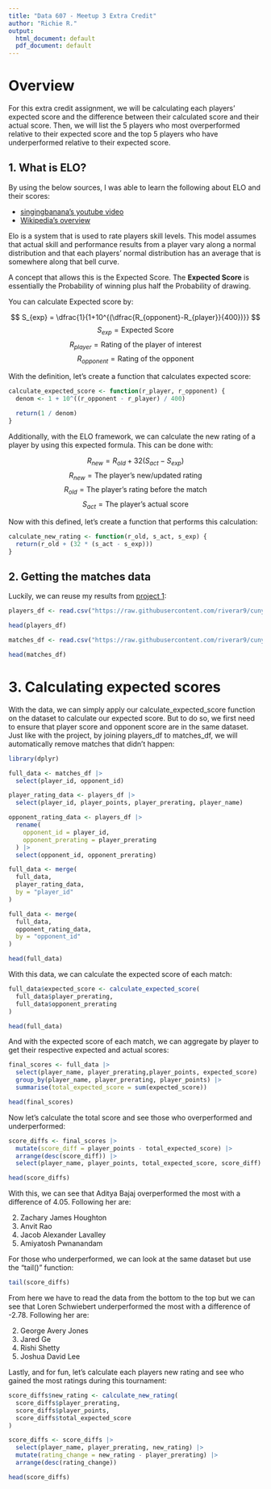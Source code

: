 ```yaml
---
title: "Data 607 - Meetup 3 Extra Credit"
author: "Richie R."
output:
  html_document: default
  pdf_document: default
---
```


# Overview
For this extra credit assignment, we will be calculating each players' expected score and the difference between their calculated score and their actual score. Then, we will list the 5 players who most overperformed relative to their expected score and the top 5 players who have underperformed relative to their expected score.

## 1. What is ELO?

By using the below sources, I was able to learn the following about ELO and their scores:

- [singingbanana's youtube video](https://www.youtube.com/watch?v=AsYfbmp0To0)
- [Wikipedia's overview](https://en.wikipedia.org/wiki/Elo_rating_system)


Elo is a system that is used to rate players skill levels. This model assumes that actual skill and performance results from a player vary along a normal distribution and that each players' normal distribution has an average that is somewhere along that bell curve.

A concept that allows this is the Expected Score. The **Expected Score** is essentially the Probability of winning plus half the Probability of drawing.

You can calculate Expected score by:

$$
S_{exp} = \dfrac{1}{1+10^{(\dfrac{R_{opponent}-R_{player}}{400})}}
$$
$$
S_{exp} = \text{Expected Score}
$$
$$
R_{player} = \text{Rating of the player of interest}
$$
$$
R_{opponent} = \text{Rating of the opponent}
$$

With the definition, let's create a function that calculates expected score:

```r
calculate_expected_score <- function(r_player, r_opponent) {
  denom <- 1 + 10^((r_opponent - r_player) / 400)

  return(1 / denom)
}
```

Additionally, with the ELO framework, we can calculate the new rating of a player by using this expected formula. This can be done with:

$$
R_{new} = R_{old} + 32(S_{act} - S_{exp})
$$
$$
R_{new} = \text{The player's new/updated rating}
$$
$$
R_{old} = \text{The player's rating before the match}
$$
$$
S_{act} = \text{The player's actual score}
$$

Now with this defined, let's create a function that performs this calculation:

```r
calculate_new_rating <- function(r_old, s_act, s_exp) {
  return(r_old + (32 * (s_act - s_exp)))
}
```

## 2. Getting the matches data

Luckily, we can reuse my results from [project 1](https://github.com/riverar9/cuny-msds/tree/main/data607/projects/project-1):

```r
players_df <- read.csv("https://raw.githubusercontent.com/riverar9/cuny-msds/main/data607/projects/project-1/players_data.csv") #nolint

head(players_df)
```

```r
matches_df <- read.csv("https://raw.githubusercontent.com/riverar9/cuny-msds/main/data607/projects/project-1/match_data.csv") # nolint

head(matches_df)
```

# 3. Calculating expected scores
With the data, we can simply apply our calculate_expected_score function on the dataset to calculate our expected score. But to do so, we first need to ensure that player score and opponent score are in the same dataset. Just like with the project, by joining players_df to matches_df, we will automatically remove matches that didn't happen:

```r
library(dplyr)

full_data <- matches_df |>
  select(player_id, opponent_id)

player_rating_data <- players_df |>
  select(player_id, player_points, player_prerating, player_name)

opponent_rating_data <- players_df |>
  rename(
    opponent_id = player_id,
    opponent_prerating = player_prerating
  ) |>
  select(opponent_id, opponent_prerating)

full_data <- merge(
  full_data,
  player_rating_data,
  by = "player_id"
)

full_data <- merge(
  full_data,
  opponent_rating_data,
  by = "opponent_id"
)

head(full_data)
```

With this data, we can calculate the expected score of each match:

```r
full_data$expected_score <- calculate_expected_score(
  full_data$player_prerating,
  full_data$opponent_prerating
)

head(full_data)
```

And with the expected score of each match, we can aggregate by player to get their respective expected and actual scores:

```r
final_scores <- full_data |>
  select(player_name, player_prerating,player_points, expected_score) |> # nolint
  group_by(player_name, player_prerating, player_points) |>
  summarise(total_expected_score = sum(expected_score))

head(final_scores)
```

Now let's calculate the total score and see those who overperformed and underperformed:

```r
score_diffs <- final_scores |>
  mutate(score_diff = player_points - total_expected_score) |>
  arrange(desc(score_diff)) |>
  select(player_name, player_points, total_expected_score, score_diff)

head(score_diffs)
```

With this, we can see that Aditya Bajaj overperformed the most with a difference of 4.05. Following her are:

2. Zachary James Houghton
3. Anvit Rao
4. Jacob Alexander Lavalley
5. Amiyatosh Pwnanandam

For those who underperformed, we can look at the same dataset but use the "tail()" function:

```r
tail(score_diffs)
```

From here we have to read the data from the bottom to the top but we can see that Loren Schwiebert underperformed the most with a difference of -2.78. Following her are:

2. George Avery Jones
3. Jared Ge
4. Rishi Shetty
5. Joshua David Lee

Lastly, and for fun, let's calculate each players new rating and see who gained the most ratings during this tournament:

```r
score_diffs$new_rating <- calculate_new_rating(
  score_diffs$player_prerating,
  score_diffs$player_points,
  score_diffs$total_expected_score
)

score_diffs <- score_diffs |>
  select(player_name, player_prerating, new_rating) |>
  mutate(rating_change = new_rating - player_prerating) |>
  arrange(desc(rating_change))

head(score_diffs)
```